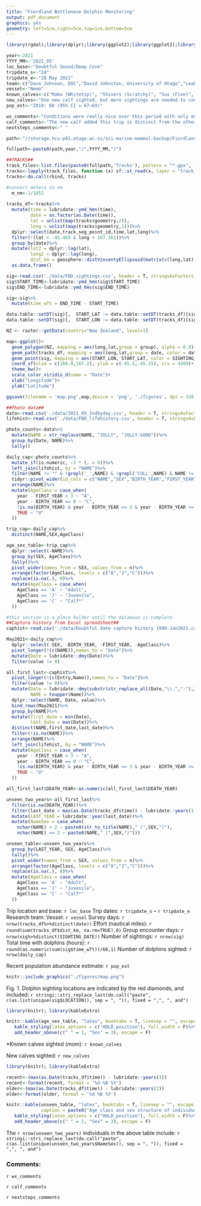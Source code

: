 ```yaml
---
title: "Fiordland Bottlenose Dolphin Monitoring"
output: pdf_document
graphics: yes
geometry: left=5cm,right=5cm,top=1cm,bottom=3cm
---
```


```r

library(rgdal);library(dplyr);library(ggplot2);library(ggplot2);library(sf);library(tidyverse)

year<-2021
YYYY_MM<-'2021_05'
loc_base<-"Doubtful Sound/Deep Cove"
tripdate_s<-"24"
tripdate_e<-"28 May 2021"
team<-c("Dave Johnson, DOC","David Johnston, University of Otago","Leah Crowe, University of Otago")
vessel<-"Nemo"
known_calves<-c("Mako (Whitetip)", "Shivers (Scratchy)", "Sux (Five)", "Vortex (Spiral)", "Yule (Glob)")
new_calves<-"One new calf sighted, but more sightings are needed to confirm the mom (possibly Gerbil or Dart)"
pop_est<-"2019: 68 (95% CI = 67–69)"

wx_comments<-"Conditions were really nice over this period with only one day called early due to incoming bad weather."
calf_comments<-"The new calf added this trip is distinct from the other known calves, and was associated with both Gerbil (unknown sex) and Dart (a female previously misidentified as a male)."
nextsteps_comments<-" "

path<-"//storage.hcs-p01.otago.ac.nz/sci-marine-mammal-backup/Fiordland Bottlenose dolphin/Long Term Monitoring/Doubtful Sound Dolphin Monitoring/"

fullpath<-paste0(path,year,"/",YYYY_MM,"/")
```
```r

##TRACKS##
track_files<-list.files(paste0(fullpath,'Tracks'), pattern = "*.gpx", full.names = T)
tracks<-lapply(track_files, function (x) sf::st_read(x, layer = "track_points", quiet = TRUE))
tracks<-do.call(rbind, tracks)

#convert meters to nm
  m_nm<-1/1852
  
tracks_df<-tracks%>%
  mutate(time = lubridate::ymd_hms(time),
         date = as.factor(as.Date(time)),
         lat = unlist(map(tracks$geometry,2)),
         long = unlist(map(tracks$geometry,1)))%>%
  dplyr::select(date,track_seg_point_id,time,lat,long)%>%
  filter(!(lat < -45.465 & long > 167.162))%>%
  group_by(date)%>%
  mutate(lat2 = dplyr::lag(lat),
         long2 = dplyr::lag(long),
         dist_km = geosphere::distVincentyEllipsoid(matrix(c(long,lat), ncol = 2),matrix(c(long2, lat2), ncol =2),a=6378137, f=1/298.257222101)*m_nm)%>%
  as.data.frame()

```
```r

sig<-read.csv('./data/FBD_sightings.csv', header = T, stringsAsFactors = F)
sig$START_TIME<-lubridate::ymd_hms(sig$START_TIME)
sig$END_TIME<-lubridate::ymd_hms(sig$END_TIME)

sig<-sig%>%
  mutate(time_wTt = END_TIME - START_TIME)

data.table::setDT(sig)[,  START_LAT := data.table::setDT(tracks_df)[sig, lat, on = c("time" = "START_TIME"), roll = "nearest"]]
data.table::setDT(sig)[,  START_LON := data.table::setDT(tracks_df)[sig, long, on = c("time" = "START_TIME"), roll = "nearest"]]

```
```r

NZ <- raster::getData(country="New Zealand", level=1)

map<-ggplot()+
  geom_polygon(NZ, mapping = aes(long,lat,group = group), alpha = 0.8)+
  geom_path(tracks_df, mapping = aes(long,lat,group = date, color = date))+
  geom_point(sig, mapping = aes(START_LON, START_LAT, color = SIGHTING_DATE), shape = 23, fill = "red", size = 1.5, stroke = 1.5)+
  coord_sf(xlim = c(166.8,167.2), ylim = c(-45.5,-45.15), crs = 4269)+
  theme_bw()+
  scale_color_viridis_d(name = "Date")+
  xlab("Longitude")+
  ylab("Latitude")

ggsave(filename = 'map.png',map,device = 'png', './figures', dpi = 320, width = 169, height = 180, units = 'mm')

```
```r

##Photo data##
data<-read.csv('./data/2021_05_Indbyday.csv', header = T, stringsAsFactors = F)
lifehist<-read.csv('./data/FBD_lifehistory.csv', header = T, stringsAsFactors = F)

photo_counts<-data%>%
  mutate(NAME = str_replace(NAME, "JOLLY", "JOLLY-GOOD"))%>%
  group_by(Date, NAME)%>%
  tally()

daily_cap<-photo_counts%>%
  mutate_if(is.numeric, ~1 * (. > 0))%>%
  left_join(lifehist, by = "NAME")%>%
  filter(NAME != "" & !grepl('_',NAME) & !grepl('CULL',NAME) & NAME != "UNMA" & !str_detect(NAME, "^UK") & !str_detect(NAME, "\\?"))%>%
  tidyr::pivot_wider(id_cols = c("NAME","SEX","BIRTH_YEAR","FIRST_YEAR"), names_from = "Date", values_from = "n")%>%
  arrange(NAME)%>%
  mutate(AgeClass = case_when(
    year - FIRST_YEAR > 3 ~ "A",
    year - BIRTH_YEAR == 0 ~ "C",
    !is.na(BIRTH_YEAR) & year - BIRTH_YEAR <= 3 & year - BIRTH_YEAR >= 0 ~ "J",
    TRUE ~ "U"
  ))

trip_cap<-daily_cap%>%
  distinct(NAME,SEX,AgeClass)

age_sex_table<-trip_cap%>%
  dplyr::select(-NAME)%>%
  group_by(SEX, AgeClass)%>%
  tally()%>%
  pivot_wider(names_from = SEX, values_from = n)%>%
  arrange(factor(AgeClass, levels = c("A","J","C")))%>%
  replace(is.na(.), 0)%>%
  mutate(AgeClass = case_when(
    AgeClass == 'A' ~ "Adult",
    AgeClass == 'J' ~ "Juvenile",
    AgeClass == 'C' ~ "Calf*"
  ))

```
```r
#this section is a place holder until the database is complete
##Capture history from Excel spreadsheet##
caphist<-read.csv('./data/Doubtful date capture history 1990-Jan2021.csv', header = T, stringsAsFactors = F)

May2021<-daily_cap%>%
  dplyr::select(-SEX, -BIRTH_YEAR, -FIRST_YEAR, -AgeClass)%>%
  pivot_longer(!(c(NAME)),names_to = "Date")%>%
  mutate(Date = lubridate::dmy(Date))%>%
  filter(value != 0)

all_first_last<-caphist%>%
  pivot_longer(!(c(Entry,Name)),names_to = "Date")%>%
  filter(value != 0)%>%
  mutate(Date = lubridate::dmy(substr(str_replace_all(Date,"\\.","-"),2,9)),
         NAME = toupper(Name))%>%
  dplyr::select(NAME, Date, value)%>%
  bind_rows(May2021)%>%
  group_by(NAME)%>%
  mutate(first_date = min(Date),
         last_date = max(Date))%>%
  distinct(NAME,first_date,last_date)%>%
  filter(!is.na(NAME))%>%
  arrange(NAME)%>%
  left_join(lifehist, by = "NAME")%>%
  mutate(AgeClass = case_when(
    year - FIRST_YEAR > 3 ~ "A",
    year - BIRTH_YEAR == 0 ~ "C",
    !is.na(BIRTH_YEAR) & year - BIRTH_YEAR <= 3 & year - BIRTH_YEAR >= 0 ~ "J",
    TRUE ~ "U"
  ))

all_first_last$DEATH_YEAR<-as.numeric(all_first_last$DEATH_YEAR)

unseen_two_years<-all_first_last%>%
  filter(is.na(DEATH_YEAR))%>%
  filter(last_date < max(as.Date(tracks_df$time)) - lubridate::years(1) & last_date >= max(as.Date(tracks_df$time)) - lubridate::years(2))%>%
  mutate(LAST_YEAR = lubridate::year(last_date))%>%
  mutate(NameSex = case_when(
    nchar(NAME) > 2 ~ paste0(str_to_title(NAME)," (",SEX,")"),
    nchar(NAME) <= 2 ~ paste0(NAME," (",SEX,")")))

unseen_table<-unseen_two_years%>%
  group_by(LAST_YEAR, SEX, AgeClass)%>%
  tally()%>%
  pivot_wider(names_from = SEX, values_from = n)%>%
  arrange(factor(AgeClass, levels = c("A","J","C")))%>%
  replace(is.na(.), 0)%>%
  mutate(AgeClass = case_when(
    AgeClass == 'A' ~ "Adult",
    AgeClass == 'J' ~ "Juvenile",
    AgeClass == 'C' ~ "Calf*"
  ))

```
\vspace*{-5mm}
Trip location and base: \hfill `r loc_base`
\vspace*{-1mm}
\rule[\baselineskip]{\linewidth}{0.4pt}\vspace{-6mm}
Trip dates: \hfill `r tripdate_s` – `r tripdate_e`
\vspace*{-1mm}
\rule[\baselineskip]{\linewidth}{0.4pt}\vspace{-6mm}
Research team: 
\vspace*{-9mm} \begin{flushright} 
`r team[1]`\\  
`r team[2]`\\ 
`r team[3]`\end{flushright}
\vspace*{-4mm}
\rule[\baselineskip]{\linewidth}{0.4pt}\vspace{-6mm}
Vessel: \hfill `r vessel`
\vspace*{-1mm}
\rule[\baselineskip]{\linewidth}{0.4pt}\vspace{-6mm}
Survey days: \hfill `r nrow(tracks_df%>%distinct(date))`
\vspace*{-1mm}
\rule[\baselineskip]{\linewidth}{0.4pt}\vspace{-6mm}
Effort (nautical miles): \hfill `r round(sum(tracks_df$dist_km, na.rm=TRUE),0)`
\vspace*{-1mm}
\rule[\baselineskip]{\linewidth}{0.4pt}\vspace{-6mm}
Group encounter days: \hfill `r nrow(sig%>%distinct(SIGHTING_DATE))`
\vspace*{-1mm}
\rule[\baselineskip]{\linewidth}{0.4pt}\vspace{-6mm}
Number of sightings: \hfill `r nrow(sig)`
\vspace*{-1mm}
\rule[\baselineskip]{\linewidth}{0.4pt}\vspace{-6mm}
Total time with dolphins (hours): \hfill `r round(as.numeric(sum(sig$time_wTt))/60,1)`
\vspace*{-1mm}
\rule[\baselineskip]{\linewidth}{0.4pt}\vspace{-6mm}
Number of dolphins sighted: \hfill `r nrow(daily_cap)`
\vspace*{-1mm}
\rule[\baselineskip]{\linewidth}{0.4pt}\vspace{-6mm}
Recent population abundance estimate: \hfill `r pop_est`
\vspace*{-8mm}
```r
knitr::include_graphics("./figures/map.png")
```
\vspace*{-10mm}
Fig. 1. Dolphin sighting locations are indicated by the red diamonds, and included: `r stringi::stri_replace_last(do.call("paste", c(as.list(unique(sig$LOCATION)), sep = ", ")), fixed = ",", ", and")`

\newpage
\vspace*{5mm}
\vspace*{-5mm}

```r
library(knitr); library(kableExtra)

knitr::kable(age_sex_table, "latex", booktabs = T, linesep = "", escape = F, caption = "Age class and sex structure of individuals sighted. Adult = 3+ yo or sighted more than 3 years, Juvenile = 1–3 yo, Calf = <1 yo.", col.names = c("Age class","Female","Male","Unknown"))%>%
   kable_styling(latex_options = c("HOLD_position"), full_width = F)%>%
   add_header_above(c(" " = 1, "Sex" = 3), escape = F)
```

\setlength{\parindent}{-0.2in}
\setlength{\leftskip}{0.2in}
\setlength{\parskip}{8pt}
*Known calves sighted (mom): `r known_calves`

New calves sighted: `r new_calves`

\rule[\baselineskip]{\linewidth}{0.4pt}\vspace{-6mm}
```r
library(knitr); library(kableExtra)

recent<-(max(as.Date(tracks_df$time)) - lubridate::years(1))
recent<-format(recent, format = '%d %B %Y')
older<-(max(as.Date(tracks_df$time)) - lubridate::years(2))
older<-format(older, format = '%d %B %Y')

knitr::kable(unseen_table, "latex", booktabs = T, linesep = "", escape = F, 
             caption = paste0("Age class and sex structure of individuals that have not been sighted in the last year (since ",recent, "), but were sighted in the year before (between ", older, " and ", recent,"). Adult = 3+ yo or sighted more than 3 years, Juvenile = 1–3 yo, Calf = <1 yo."), col.names = c("Last year sighted","Age class","Female","Male","Unknown"))%>%
   kable_styling(latex_options = c("HOLD_position"), full_width = F)%>%
   add_header_above(c(" " = 2, "Sex" = 3), escape = F)
```

\setlength{\parindent}{0in}
\setlength{\leftskip}{0in}

The `r nrow(unseen_two_years)` individuals in the above table include: `r stringi::stri_replace_last(do.call("paste", c(as.list(unique(unseen_two_years$NameSex)), sep = ", ")), fixed = ",", ", and")` 

\rule[\baselineskip]{\linewidth}{0.4pt}\vspace{-6mm}
### Comments:
`r wx_comments`

`r calf_comments`

`r nextsteps_comments`


